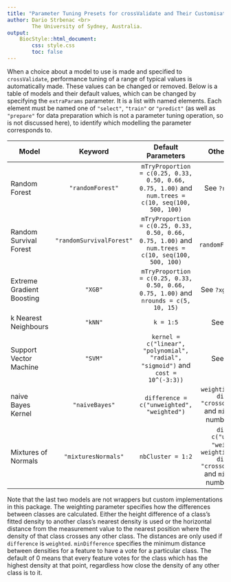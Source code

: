 ```yaml
---
title: "Parameter Tuning Presets for crossValidate and Their Customisation"
author: Dario Strbenac <br>
        The University of Sydney, Australia.
output: 
    BiocStyle::html_document:
        css: style.css
        toc: false
---
```


When a choice about a model to use is made and specified to `crossValidate`, performance tuning of a range of typical values is automatically made. These values can be changed or removed. Below is a table of models and their default values, which can be changed by specifying the `extraParams` parameter. It is a list with named elements. Each element must be named one of `"select"`, `"train"` or `"predict"` (as well as `"prepare"` for data preparation which is not a parameter tuning operation, so is not discussed here), to identify which modelling the parameter corresponds to.

Model | Keyword | Default Parameters | Other Parameters
----|:----:|:----:|:----:
Random Forest | `"randomForest"` | `mTryProportion = c(0.25, 0.33, 0.50, 0.66, 0.75, 1.00)` and `num.trees = c(10, seq(100, 500, 100)` | See `?ranger::ranger` 
Random Survival Forest | `"randomSurvivalForest"` | `mTryProportion = c(0.25, 0.33, 0.50, 0.66, 0.75, 1.00)` and `num.trees = c(10, seq(100, 500, 100)` | See `?randomForestSRC::rfsrc`
Extreme Gradient Boosting | `"XGB"` | `mTryProportion = c(0.25, 0.33, 0.50, 0.66, 0.75, 1.00)` and `nrounds = c(5, 10, 15)` | See `?xgboost::xgboost`
k Nearest Neighbours | `"kNN"` | `k = 1:5` | See `?class::knn`
Support Vector Machine | `"SVM"` | `kernel = c("linear", "polynomial", "radial", "sigmoid")` and  `cost = 10^(-3:3))` | See `?e1071::svm`
naive Bayes Kernel | `"naiveBayes"` | `difference = c("unweighted", "weighted")` | `weighting = c("height difference", "crossover distance")` and `minDifference`, a number 0 or higher.
Mixtures of Normals | `"mixturesNormals"` | `nbCluster = 1:2` | `difference = c("unweighted", "weighted")` and `weighting = c("height difference", "crossover distance")` and `minDifference`, a number 0 or higher.

Note that the last two models are not wrappers but custom implementations in this package. The weighting parameter specifies how the differences between classes are calculated. Either the height difference of a class's fitted density to another class's nearest density is used or the horizontal distance from the measurement value to the nearest position where the density of that class crosses any other class. The distances are only used if `difference` is `weighted`. `minDifference` specifies the minimum distance between densities for a feature to have a vote for a particular class. The default of 0 means that every feature votes for the class which has the highest density at that point, regardless how close the density of any other class is to it.